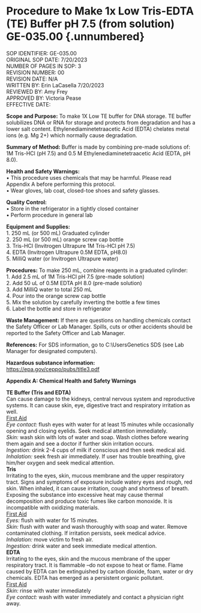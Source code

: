 
# Procedure to Make 1x Low Tris-EDTA (TE) Buffer pH 7.5 (from solution) GE-035.00 {.unnumbered}\
SOP IDENTIFIER:	GE-035.00\
ORIGINAL SOP DATE:	7/20/2023\
NUMBER OF PAGES IN SOP:	3\
REVISION NUMBER:	00\
REVISION DATE:	N/A\
WRITTEN BY:	Erin LaCasella	7/20/2023\
REVIEWED BY:	Amy Frey	\
APPROVED BY:	Victoria Pease \
EFFECTIVE DATE:	\
 
**Scope and Purpose:**
To make 1X Low TE buffer for DNA storage. TE buffer solubilizes DNA or RNA for storage and protects from degradation and has a lower salt content. Ethylenediaminetetraacetic Acid (EDTA) chelates metal ions (e.g. Mg 2+) which normally cause degradation.

**Summary of Method: **
Buffer is made by combining pre-made solutions of: 1M Tris-HCl (pH 7.5) and 0.5 M Ethylenediaminetetraacetic Acid (EDTA, pH 8.0).

**Health and Safety Warnings:**\
•	This procedure uses chemicals that may be harmful.  Please read Appendix A before performing this protocol.\
•	Wear gloves, lab coat, closed-toe shoes and safety glasses.\

**Quality Control:**\
•	Store in the refrigerator in a tightly closed container\
•	Perform procedure in general lab\

**Equipment and Supplies:**\
1.	250 mL (or 500 mL) Graduated cylinder\
2.	250 mL (or 500 mL) orange screw cap bottle\
3.	Tris-HCl (Invitrogen Ultrapure 1M Tris-HCl pH 7.5)\
4.	EDTA (Invitrogen Ultrapure 0.5M EDTA, pH8.0)\
5.	MilliQ water (or Invitrogen Ultrapure water)\

**Procedures:**
To make 250 mL, combine reagents in a graduated cylinder:\
1.	Add 2.5 mL of 1M Tris-HCl pH 7.5 (pre-made solution)\
      2.   Add 50 uL of 0.5M EDTA pH 8.0 (pre-made solution)\
3.	Add MilliQ water to total 250 mL \
4.	Pour into the orange screw cap bottle\
5.	Mix the solution by carefully inverting the bottle a few times\
6.	Label the bottle and store in refrigerator\

**Waste Management:**
If there are questions on handling chemicals contact the Safety Officer or Lab Manager. Spills, cuts or other accidents should be reported to the Safety Officer and Lab Manager.

**References:**
For SDS information, go to C:\\Users\ljuser\Desktop\MMTD Genetics SDS (see Lab Manager for designated computers).

**Hazardous substance information: **\
<https://epa.gov/ceppo/pubs/title3.pdf>
 
**Appendix A: Chemical Health and Safety Warnings**

**TE Buffer (Tris and EDTA)**\
Can cause damage to the kidneys, central nervous system and reproductive systems.  It can cause skin, eye, digestive tract and respiratory irritation as well. \
[First Aid]{.underline} \
*Eye contact:* flush eyes with water for at least 15 minutes while occasionally opening and closing eyelids.  Seek medical attention immediately. \
*Skin:* wash skin with lots of water and soap.  Wash clothes before wearing them again and see a doctor if further skin irritation occurs.\
*Ingestion:* drink 2-4 cups of milk if conscious and then seek medical aid.\
*Inhalation:* seek fresh air immediately.  If user has trouble breathing, give him/her oxygen and seek medical attention.\
**Tris**\
Irritating to the eyes, skin, mucous membrane and the upper respiratory tract.  Signs and symptoms of exposure include watery eyes and rough, red skin. When inhaled, it can cause irritation, cough and shortness of breath.  Exposing the substance into excessive heat may cause thermal decomposition and produce toxic fumes like carbon monoxide. It is incompatible with oxidizing materials. \
[First Aid]{.underline}\
*Eyes:* flush with water for 15 minutes.\
*Skin:* flush with water and wash thoroughly with soap and water.  Remove contaminated clothing. If irritation persists, seek medical advice.\
*Inhalation:* move victim to fresh air.\
*Ingestion:* drink water and seek immediate medical attention.\
**EDTA**\
Irritating to the eyes, skin and the mucous membrane of the upper respiratory tract.  It is flammable –do not expose to heat or flame.  Flame caused by EDTA can be extinguished by carbon dioxide, foam, water or dry chemicals. EDTA has emerged as a persistent organic pollutant.\
[First Aid]{.underline}\
*Skin:* rinse with water immediately\
*Eye contact:* wash with water immediately and contact a physician right away.\

